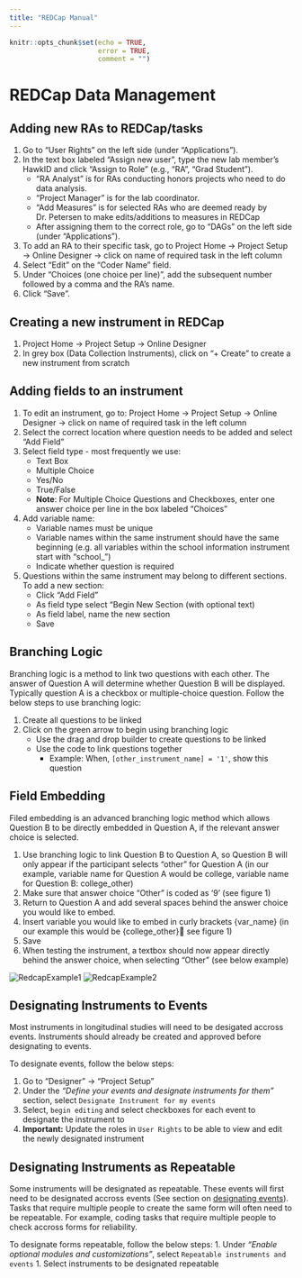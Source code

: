```yaml
---
title: "REDCap Manual"
---
```


```r
knitr::opts_chunk$set(echo = TRUE,
                      error = TRUE,
                      comment = "")
```

# REDCap Data Management

## Adding new RAs to REDCap/tasks

1.  Go to "User Rights" on the left side (under "Applications").
1. In the text box labeled "Assign new user", type the new lab member's HawkID and click "Assign to Role" (e.g., "RA", "Grad Student").  
   - "RA Analyst" is for RAs conducting honors projects who need to do data analysis.
   - "Project Manager" is for the lab coordinator.
   - "Add Measures" is for selected RAs who are deemed ready by Dr. Petersen to make edits/additions to measures in REDCap
   - After assigning them to the correct role, go to "DAGs" on the left side (under "Applications").
1.  To add an RA to their specific task, go to Project Home →   Project Setup → Online Designer →  click on name of required task in the left column
1. Select “Edit” on the “Coder Name” field. 
1. Under “Choices (one choice per line)”, add the subsequent number followed by a comma and the RA’s name.
1. Click “Save”.

## Creating a new instrument in REDCap

1. Project Home → Project Setup → Online Designer
1. In grey box (Data Collection Instruments), click on “+ Create” to create a new instrument from scratch

## Adding fields to an instrument

1. To edit an instrument, go to: Project Home → Project Setup → Online Designer → click on name of required task in the left column
1. Select the correct location where question needs to be added and select “Add Field”
1. Select field type - most frequently we use:
   - Text Box
   - Multiple Choice
   - Yes/No
   - True/False
   - **Note**: For Multiple Choice Questions and Checkboxes, enter one answer choice per line in the box labeled "Choices" 
1. Add variable name:
   - Variable names must be unique
   - Variable names within the same instrument should have the same beginning (e.g. all variables within the school information instrument start with “school_”)
   - Indicate whether question is required
1. Questions within the same instrument may belong to different sections. To add a new section: 
   - Click “Add Field”
   - As field type select “Begin New Section (with optional text)
   - As field label, name the new section
   - Save


## Branching Logic
Branching logic is a method to link two questions with each other. 
The answer of Question A will determine whether Question B will be displayed. 
Typically question A is a checkbox or multiple-choice question. Follow the below steps to use branching logic: 

1. Create all questions to be linked
1. Click on the green arrow to begin using branching logic
   - Use the drag and drop builder to create questions to be linked
   - Use the code to link questions together
      - Example: When, `[other_instrument_name] = '1'`, show this question

## Field Embedding

Filed embedding is an advanced branching logic method which allows Question B to be directly embedded in Question A, if the relevant answer choice is selected. 

1. Use branching logic to link Question B to Question A, so Question B will only appear if the participant selects “other” for Question A 
(in our example, variable name for Question A would be college, variable name for Question B: college_other)
1. 	Make sure that answer choice “Other” is coded as ‘9’ (see figure 1)
1.	Return to Question A and add several spaces behind the answer choice you would like to embed.
1. Insert variable you would like to embed in curly brackets {var_name} (in our example this would be {college_other} see figure 1)
1. Save
1. When testing the instrument, a textbox should now appear directly behind the answer choice, when selecting “Other” (see below example) 

![RedcapExample1](images/redcapExample1.png)
![RedcapExample2](images/redcapExample2.png)

## Designating Instruments to Events {#designateInstruments}

Most instruments in longitudinal studies will need to be desigated accross events. 
Instruments should already be created and approved before designating to events. 

To designate events, follow the below steps: 

1. Go to "Designer" → "Project Setup" 
1. Under the *"Define your events and designate instruments for them"* section, select `Designate Instrument for my events`
1. Select, `begin editing` and select checkboxes for each event to designate the instrument to
1. **Important:** Update the roles in `User Rights` to be able to view and edit the newly designated instrument

## Designating Instruments as Repeatable

Some instruments will be designated as repeatable. 
These events will first need to be designated accross events (See section on  [designating events](#designateInstruments)). 
Tasks that require multiple people to create the same form will often need to be repeatable. For example, coding tasks that require multiple people to check accross forms for reliability. 

To designate forms repeatable, follow the below steps: 
1. Under *"Enable optional modules and customizations"*, select ` Repeatable instruments and events`
1. Select instruments to be designated repeatable